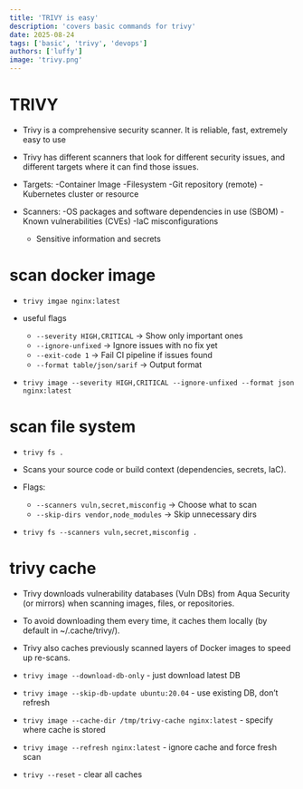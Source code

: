 ```yaml
---
title: 'TRIVY is easy'
description: 'covers basic commands for trivy'
date: 2025-08-24
tags: ['basic', 'trivy', 'devops']
authors: ['luffy']
image: 'trivy.png'
---
```


# TRIVY
- Trivy is a comprehensive security scanner. It is reliable, fast, extremely easy to use
- Trivy has different scanners that look for different security issues, and different targets where it can find those issues.

- Targets:
    -Container Image
    -Filesystem
    -Git repository (remote)
    -Kubernetes cluster or resource

- Scanners:
    -OS packages and software dependencies in use (SBOM)
    -Known vulnerabilities (CVEs)
    -IaC misconfigurations
    - Sensitive information and secrets



# scan docker image 
- `trivy imgae nginx:latest`
- useful flags 

    - `--severity HIGH,CRITICAL` → Show only important ones
    - `--ignore-unfixed` → Ignore issues with no fix yet
    - `--exit-code 1` → Fail CI pipeline if issues found
    - `--format table/json/sarif` → Output format

- `trivy image --severity HIGH,CRITICAL --ignore-unfixed --format json nginx:latest`


# scan file system
- `trivy fs .`
- Scans your source code or build context (dependencies, secrets, IaC).

- Flags:
    - `--scanners vuln,secret,misconfig` → Choose what to scan
    - `--skip-dirs vendor,node_modules` → Skip unnecessary dirs

- `trivy fs --scanners vuln,secret,misconfig .`

# trivy cache
- Trivy downloads vulnerability databases (Vuln DBs) from Aqua Security (or mirrors) when scanning images, files, or repositories.
- To avoid downloading them every time, it caches them locally (by default in ~/.cache/trivy/).
- Trivy also caches previously scanned layers of Docker images to speed up re-scans.

- `trivy image --download-db-only`  -  just download latest DB
- `trivy image --skip-db-update ubuntu:20.04`   -  use existing DB, don’t refresh
- `trivy image --cache-dir /tmp/trivy-cache nginx:latest` -   specify where cache is stored
- `trivy image --refresh nginx:latest` -   ignore cache and force fresh scan
- `trivy --reset` -  clear all caches
